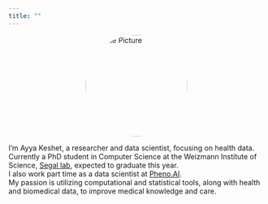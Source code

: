 ```yaml
---
title: ""
---
```


::: {layout="[21,79]" .profile-header}

<img src="images/ayya.jpg" alt="Profile Picture" style="width: 200px !important; height: auto !important; border-radius: 50%; display: block; margin: 0 auto;">

I'm Ayya Keshet, a researcher and data scientist, focusing on health data.<br>
Currently a PhD student in Computer Science at the Weizmann Institute of Science, [Segal lab](https://genie.weizmann.ac.il), expected to graduate this year.<br>
I also work part time as a data scientist at [Pheno.AI](https://www.pheno.ai/).<br>
My passion is utilizing computational and statistical tools, along with health and biomedical data, to improve medical knowledge and care.

:::

